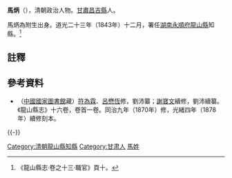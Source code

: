 '''馬炳'''（{{bd|？||？||}}），清朝政治人物。[[甘肅|甘肅]][[昌吉縣|昌吉縣]]人。

馬炳為附生出身。道光二十三年（1843年）十二月，署任[[湖南|湖南]][[永順府|永順府]][[龍山縣|龍山縣]]知縣。<ref>《龍山縣志·卷之十三·職官》頁十。</ref>

==註釋==
{{reflist}}

==參考資料==
*（[[中國國家圖書館|中國國家圖書館]]藏）[[符為霖|符為霖]]、[[呂懋恆|呂懋恆]]修，劉沛纂；[[謝寶文|謝寶文]]續修，劉沛續纂。《龍山縣志》十六卷，卷首一卷。同治九年（1870年）修，光緒四年（1878年）續修刻本。

{{-}}
{{start box}}
{{s-off}}
{{succession box|[[高錫綬|高錫綬]]|[[李訓方|李訓方]]|[[湖南|湖南]][[永順府|永順府]][[龍山縣|龍山縣]][[知縣|知縣]]（[[龍山縣知縣列表|列表]]）|<small>道光二十三年（1843年）十二月署任</small>}}
{{end box}}

{{DEFAULTSORT:Ma馬}}
[[Category:清朝龍山縣知縣|Category:清朝龍山縣知縣]]
[[Category:甘肃人|Category:甘肃人]]
[[Category:馬姓|馬姓]]